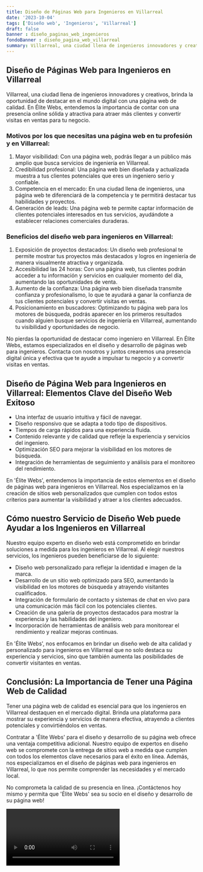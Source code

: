 ```yaml
---
title: Diseño de Páginas Web para Ingenieros en Villarreal
date: '2023-10-04'
tags: ['Diseño web', 'Ingenieros', 'Villarreal']
draft: false
banner : diseño_paginas_web_ingenieros
fondoBanner : diseño_pagina_web_villarreal
summary: Villarreal, una ciudad llena de ingenieros innovadores y creativos, brinda la oportunidad de destacar en el mundo digital con una página web de calidad. En Élite Webs, entendemos la importancia de contar con una presencia online sólida y atractiva para atraer más clientes y convertir visitas en ventas para tu negocio.
---
```


## Diseño de Páginas Web para Ingenieros en Villarreal

Villarreal, una ciudad llena de ingenieros innovadores y creativos, brinda la oportunidad de destacar en el mundo digital con una página web de calidad. En Élite Webs, entendemos la importancia de contar con una presencia online sólida y atractiva para atraer más clientes y convertir visitas en ventas para tu negocio.

### Motivos por los que necesitas una página web en tu profesión y en Villarreal:
1. Mayor visibilidad: Con una página web, podrás llegar a un público más amplio que busca servicios de ingeniería en Villarreal.
2. Credibilidad profesional: Una página web bien diseñada y actualizada muestra a tus clientes potenciales que eres un ingeniero serio y confiable.
3. Competencia en el mercado: En una ciudad llena de ingenieros, una página web te diferenciará de la competencia y te permitirá destacar tus habilidades y proyectos.
4. Generación de leads: Una página web te permite captar información de clientes potenciales interesados en tus servicios, ayudándote a establecer relaciones comerciales duraderas.

### Beneficios del diseño web para ingenieros en Villarreal:
1. Exposición de proyectos destacados: Un diseño web profesional te permite mostrar tus proyectos más destacados y logros en ingeniería de manera visualmente atractiva y organizada.
2. Accesibilidad las 24 horas: Con una página web, tus clientes podrán acceder a tu información y servicios en cualquier momento del día, aumentando las oportunidades de venta.
3. Aumento de la confianza: Una página web bien diseñada transmite confianza y profesionalismo, lo que te ayudará a ganar la confianza de tus clientes potenciales y convertir visitas en ventas.
4. Posicionamiento en buscadores: Optimizando tu página web para los motores de búsqueda, podrás aparecer en los primeros resultados cuando alguien busque servicios de ingeniería en Villarreal, aumentando tu visibilidad y oportunidades de negocio.

No pierdas la oportunidad de destacar como ingeniero en Villarreal. En Élite Webs, estamos especializados en el diseño y desarrollo de páginas web para ingenieros. Contacta con nosotros y juntos crearemos una presencia digital única y efectiva que te ayude a impulsar tu negocio y a convertir visitas en ventas.

<GifSeo />

<Cta />

## Diseño de Página Web para Ingenieros en Villarreal: Elementos Clave del Diseño Web Exitoso

- Una interfaz de usuario intuitiva y fácil de navegar.
- Diseño responsivo que se adapta a todo tipo de dispositivos.
- Tiempos de carga rápidos para una experiencia fluida.
- Contenido relevante y de calidad que refleje la experiencia y servicios del ingeniero.
- Optimización SEO para mejorar la visibilidad en los motores de búsqueda.
- Integración de herramientas de seguimiento y análisis para el monitoreo del rendimiento.

En 'Élite Webs', entendemos la importancia de estos elementos en el diseño de páginas web para ingenieros en Villarreal. Nos especializamos en la creación de sitios web personalizados que cumplen con todos estos criterios para aumentar la visibilidad y atraer a los clientes adecuados.

## Cómo nuestro Servicio de Diseño Web puede Ayudar a los Ingenieros en Villarreal

Nuestro equipo experto en diseño web está comprometido en brindar soluciones a medida para los ingenieros en Villarreal. Al elegir nuestros servicios, los ingenieros pueden beneficiarse de lo siguiente:

- Diseño web personalizado para reflejar la identidad e imagen de la marca.
- Desarrollo de un sitio web optimizado para SEO, aumentando la visibilidad en los motores de búsqueda y atrayendo visitantes cualificados.
- Integración de formulario de contacto y sistemas de chat en vivo para una comunicación más fácil con los potenciales clientes.
- Creación de una galería de proyectos destacados para mostrar la experiencia y las habilidades del ingeniero.
- Incorporación de herramientas de análisis web para monitorear el rendimiento y realizar mejoras continuas.

En 'Élite Webs', nos enfocamos en brindar un diseño web de alta calidad y personalizado para ingenieros en Villarreal que no solo destaca su experiencia y servicios, sino que también aumenta las posibilidades de convertir visitantes en ventas.

## Conclusión: La Importancia de Tener una Página Web de Calidad

Tener una página web de calidad es esencial para que los ingenieros en Villarreal destaquen en el mercado digital. Brinda una plataforma para mostrar su experiencia y servicios de manera efectiva, atrayendo a clientes potenciales y convirtiéndolos en ventas. 

Contratar a 'Élite Webs' para el diseño y desarrollo de su página web ofrece una ventaja competitiva adicional. Nuestro equipo de expertos en diseño web se compromete con la entrega de sitios web a medida que cumplen con todos los elementos clave necesarios para el éxito en línea. Además, nos especializamos en el diseño de páginas web para ingenieros en Villarreal, lo que nos permite comprender las necesidades y el mercado local.

No comprometa la calidad de su presencia en línea. ¡Contáctenos hoy mismo y permita que 'Élite Webs' sea su socio en el diseño y desarrollo de su página web!

<Video />

<CtaBot job='Ingenieros' city='Villarreal'/>

<Gmaps query='Villarreal+españa+maps' />
